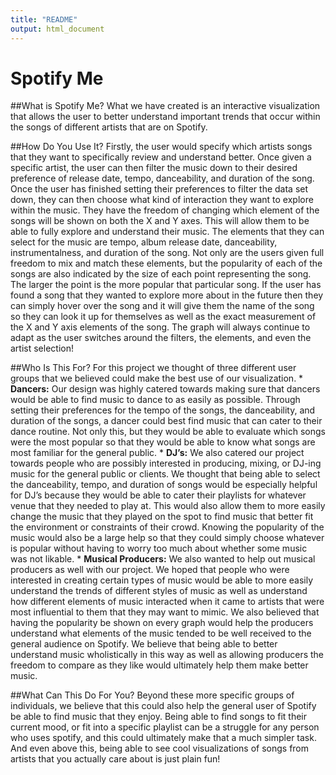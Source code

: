```yaml
---
title: "README"
output: html_document
---
```


# Spotify Me

##What is Spotify Me?
What we have created is an interactive visualization that allows the user to better understand 
important trends that occur within the songs of different artists that are on Spotify. 

##How Do You Use It?
Firstly, the user would specify which artists songs that they want to specifically review and 
understand better. Once given a specific artist, the user can then filter the music down to their 
desired preference of release date, tempo, danceability, and duration of the song. Once the user
has finished setting their preferences to filter the data set down, they can then choose what kind
of interaction they want to explore within the music. They have the freedom of changing which
element of the songs will be shown on both the X and Y axes. This will allow them to be able to 
fully explore and understand their music. The elements that they can select for the music are tempo,
album release date, danceability, instrumentalness, and duration of the song. Not only are the users
given full freedom to mix and match these elements, but the popularity of each of the songs are also
indicated by the size of each point representing the song. The larger the point is the more popular 
that particular song. If the user has found a song that they wanted to explore more about in the 
future then they can simply hover over the song and it will give them the name of the song so they
can look it up for themselves as well as the exact measurement of the X and Y axis elements of the
song. The graph will always continue to adapt as the user switches around the filters, the elements,
and even the artist selection!

##Who Is This For?
For this project we thought of three different user groups that we believed could make the best use
of our visualization.
* **Dancers:** Our design was highly catered towards making sure that dancers would be able to find 
music to dance to as easily as possible. Through setting their preferences for the tempo of the
songs, the danceability, and duration of the songs, a dancer could best find music that can cater
to their dance routine. Not only this, but they would be able to evaluate which songs were the most
popular so that they would be able to know what songs are most familiar for the general public. 
* **DJ's:** We also catered our project towards people who are possibly interested in 
producing, mixing, or DJ-ing music for the general public or clients. We thought that being able to
select the danceability, tempo, and duration of songs would be especially helpful for DJ's because
they would be able to cater their playlists for whatever venue that they needed to play at. This 
would also allow them to more easily change the music that they played on the spot to find music
that better fit the environment or constraints of their crowd. Knowing the popularity of the music
would also be a large help so that they could simply choose whatever is popular without having to 
worry too much about whether some music was not likable. 
* **Musical Producers:** We also wanted to help out musical producers as well with our project. We 
hoped that people who were interested in creating certain types of music would be able to more 
easily understand the trends of different styles of music as well as understand how different
elements of music interacted when it came to artists that were most influential to them that they
may want to mimic. We also believed that having the popularity be shown on every graph would help
the producers understand what elements of the music tended to be well received to the general 
audience on Spotify. We believe that being able to better understand music wholistically in this
way as well as allowing producers the freedom to compare as they like would ultimately help them
make better music.

##What Can This Do For You?
Beyond these more specific groups of individuals, we believe that this could also help the general 
user of Spotify be able to find music that they enjoy. Being able to find songs to fit their current
mood, or fit into a specific playlist can be a struggle for any person who uses spotify, and this
could ultimately make that a much simpler task. And even above this, being able to see cool 
visualizations of songs from artists that you actually care about is just plain fun!



